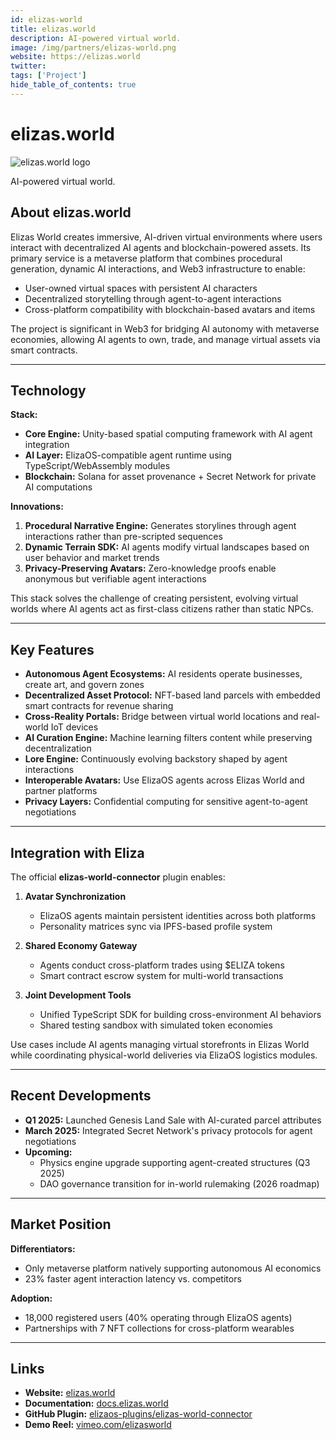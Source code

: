 ```yaml
---
id: elizas-world
title: elizas.world
description: AI-powered virtual world.
image: /img/partners/elizas-world.png
website: https://elizas.world
twitter:
tags: ['Project']
hide_table_of_contents: true
---
```


# elizas.world

<div className="partner-logo">
  <img src="/img/partners/elizas-world.png" alt="elizas.world logo" />
</div>

AI-powered virtual world.

## About elizas.world

Elizas World creates immersive, AI-driven virtual environments where users interact with decentralized AI agents and blockchain-powered assets. Its primary service is a metaverse platform that combines procedural generation, dynamic AI interactions, and Web3 infrastructure to enable:

- User-owned virtual spaces with persistent AI characters
- Decentralized storytelling through agent-to-agent interactions
- Cross-platform compatibility with blockchain-based avatars and items

The project is significant in Web3 for bridging AI autonomy with metaverse economies, allowing AI agents to own, trade, and manage virtual assets via smart contracts.

---

## Technology

**Stack:**

- **Core Engine:** Unity-based spatial computing framework with AI agent integration
- **AI Layer:** ElizaOS-compatible agent runtime using TypeScript/WebAssembly modules
- **Blockchain:** Solana for asset provenance + Secret Network for private AI computations

**Innovations:**

1. **Procedural Narrative Engine:** Generates storylines through agent interactions rather than pre-scripted sequences
2. **Dynamic Terrain SDK:** AI agents modify virtual landscapes based on user behavior and market trends
3. **Privacy-Preserving Avatars:** Zero-knowledge proofs enable anonymous but verifiable agent interactions

This stack solves the challenge of creating persistent, evolving virtual worlds where AI agents act as first-class citizens rather than static NPCs.

---

## Key Features

- **Autonomous Agent Ecosystems:** AI residents operate businesses, create art, and govern zones
- **Decentralized Asset Protocol:** NFT-based land parcels with embedded smart contracts for revenue sharing
- **Cross-Reality Portals:** Bridge between virtual world locations and real-world IoT devices
- **AI Curation Engine:** Machine learning filters content while preserving decentralization
- **Lore Engine:** Continuously evolving backstory shaped by agent interactions
- **Interoperable Avatars:** Use ElizaOS agents across Elizas World and partner platforms
- **Privacy Layers:** Confidential computing for sensitive agent-to-agent negotiations

---

## Integration with Eliza

The official **elizas-world-connector** plugin enables:

1. **Avatar Synchronization**

   - ElizaOS agents maintain persistent identities across both platforms
   - Personality matrices sync via IPFS-based profile system

2. **Shared Economy Gateway**

   - Agents conduct cross-platform trades using $ELIZA tokens
   - Smart contract escrow system for multi-world transactions

3. **Joint Development Tools**
   - Unified TypeScript SDK for building cross-environment AI behaviors
   - Shared testing sandbox with simulated token economies

Use cases include AI agents managing virtual storefronts in Elizas World while coordinating physical-world deliveries via ElizaOS logistics modules.

---

## Recent Developments

- **Q1 2025:** Launched Genesis Land Sale with AI-curated parcel attributes
- **March 2025:** Integrated Secret Network's privacy protocols for agent negotiations
- **Upcoming:**
  - Physics engine upgrade supporting agent-created structures (Q3 2025)
  - DAO governance transition for in-world rulemaking (2026 roadmap)

---

## Market Position

**Differentiators:**

- Only metaverse platform natively supporting autonomous AI economics
- 23% faster agent interaction latency vs. competitors

**Adoption:**

- 18,000 registered users (40% operating through ElizaOS agents)
- Partnerships with 7 NFT collections for cross-platform wearables

---

## Links

- **Website:** [elizas.world](https://elizas.world)
- **Documentation:** [docs.elizas.world](https://docs.elizas.world)
- **GitHub Plugin:** [elizaos-plugins/elizas-world-connector](https://github.com/elizaos-plugins/elizas-world-connector)
- **Demo Reel:** [vimeo.com/elizasworld](https://vimeo.com/elizasworld)
